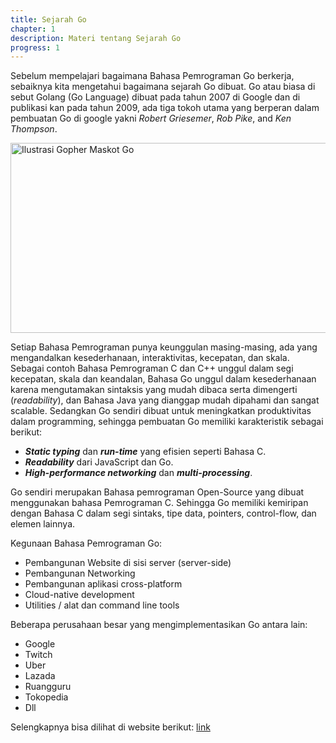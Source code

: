---
title: Sejarah Go
chapter: 1
description: Materi tentang Sejarah Go
progress: 1
---

Sebelum mempelajari bagaimana Bahasa Pemrograman Go berkerja,
sebaiknya kita mengetahui bagaimana sejarah Go dibuat. Go atau biasa
di sebut Golang (Go Language) dibuat pada tahun 2007 di Google dan di
publikasi kan pada tahun 2009, ada tiga tokoh utama yang berperan dalam
pembuatan Go di google yakni _Robert Griesemer_, _Rob Pike_, and _Ken
Thompson_.

<Image src="/content/gopher-ilustration.webp" width="618" height="304" alt="Ilustrasi Gopher Maskot Go" />

Setiap Bahasa Pemrograman punya keunggulan masing-masing, ada yang
mengandalkan kesederhanaan, interaktivitas, kecepatan, dan skala.
Sebagai contoh Bahasa Pemrograman C dan C++ unggul dalam segi
kecepatan, skala dan keandalan, Bahasa Go unggul dalam
kesederhanaan karena mengutamakan sintaksis yang mudah dibaca serta
dimengerti (_readability_), dan Bahasa Java yang dianggap mudah dipahami
dan sangat scalable. Sedangkan Go sendiri dibuat untuk meningkatkan
produktivitas dalam programming, sehingga pembuatan Go memiliki
karakteristik sebagai berikut:

- **_Static typing_** dan **_run-time_** yang efisien seperti Bahasa C.
- **_Readability_** dari JavaScript dan Go.
- **_High-performance networking_** dan **_multi-processing_**.

Go sendiri merupakan Bahasa pemrograman Open-Source yang dibuat
menggunakan bahasa Pemrograman C. Sehingga Go memiliki kemiripan
dengan Bahasa C dalam segi sintaks, tipe data, pointers, control-flow, dan
elemen lainnya.

Kegunaan Bahasa Pemrograman Go:

- Pembangunan Website di sisi server (server-side)
- Pembangunan Networking
- Pembangunan aplikasi cross-platform
- Cloud-native development
- Utilities / alat dan command line tools

Beberapa perusahaan besar yang mengimplementasikan Go antara lain:

- Google
- Twitch
- Uber
- Lazada
- Ruangguru
- Tokopedia
- Dll

Selengkapnya bisa dilihat di website berikut: [link](https://github.com/Go/go/wiki/GoUsers)
